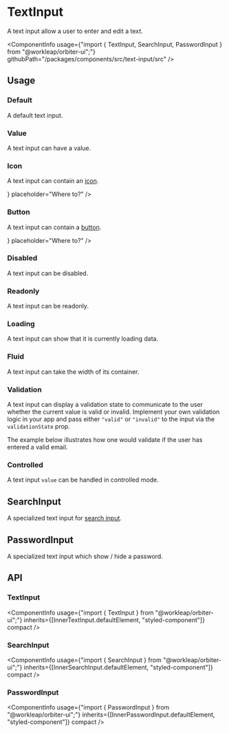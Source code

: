 
<Meta
    title="Components/TextInput"
    id="text-input"
/>

# TextInput

<Tagline>A text input allow a user to enter and edit a text.</Tagline>

<ComponentInfo
    usage={"import { TextInput, SearchInput, PasswordInput } from \"@workleap/orbiter-ui\";"}
    githubPath="/packages/components/src/text-input/src"
/>

## Usage

### Default

A default text input.

<Preview>
    <Story name="default">
        <TextInput placeholder="Where to?" />
    </Story>
</Preview>

### Value

A text input can have a value.

<Preview>
    <Story name="value">
        <TextInput defaultValue="Deep space" placeholder="Where to?" />
    </Story>
</Preview>

### Icon

A text input can contain an [icon](?path=/docs/icon-gallery--page).

<Preview>
    <Story name="icon">
        <TextInput icon={<PencilMajorIcon />} placeholder="Where to?" />
    </Story>
</Preview>

### Button

A text input can contain a [button](?path=/docs/button--default-story).

<Preview>
    <Story name="button">
        <TextInput button={<CrossButton aria-label="Clear value" />} placeholder="Where to?" />
    </Story>
</Preview>

### Disabled

A text input can be disabled.

<Preview>
    <Story name="disabled">
        <TextInput disabled placeholder="Where to?" />
    </Story>
</Preview>

### Readonly

A text input can be readonly.

<Preview>
    <Story name="readonly">
        <TextInput readOnly defaultValue="Deep space" placeholder="Where to?" />
    </Story>
</Preview>

### Loading

A text input can show that it is currently loading data.

<Preview>
    <Story name="loading">
        <TextInput loading placeholder="Where to?" />
    </Story>
</Preview>

### Fluid

A text input can take the width of its container.

<Preview>
    <Story name="fluid">
        <TextInput fluid placeholder="Where to?" />
    </Story>
</Preview>

### Validation

A text input can display a validation state to communicate to the user whether the current value is valid or invalid. Implement your own validation logic in your app and pass either `"valid"` or `"invalid"` to the input via the `validationState` prop.

The example below illustrates how one would validate if the user has entered a valid email.

<Preview filePath="/text-input/docs/EmailValidation" />

### Controlled

A text input `value` can be handled in controlled mode.

<Preview filePath="/text-input/docs/ControlledTextInput" />

## SearchInput

A specialized text input for [search input](https://developer.mozilla.org/en-US/docs/Web/HTML/Element/input/search).

<Preview>
    <Story name="search">
        <SearchInput placeholder="Where to?" />
    </Story>
</Preview>

## PasswordInput

A specialized text input which show / hide a password.

<Preview>
    <Story name="password">
        <PasswordInput placeholder="What's your secret?" />
    </Story>
</Preview>

## API

### TextInput

<ComponentInfo
    usage={"import { TextInput } from \"@workleap/orbiter-ui\";"}
    inherits={[InnerTextInput.defaultElement, "styled-component"]}
    compact
/>

<ArgsTable of={InnerTextInput} sort="alpha" />

### SearchInput

<ComponentInfo
    usage={"import { SearchInput } from \"@workleap/orbiter-ui\";"}
    inherits={[InnerSearchInput.defaultElement, "styled-component"]}
    compact
/>

<ArgsTable of={InnerSearchInput} sort="alpha" />

### PasswordInput

<ComponentInfo
    usage={"import { PasswordInput } from \"@workleap/orbiter-ui\";"}
    inherits={[InnerPasswordInput.defaultElement, "styled-component"]}
    compact
/>

<ArgsTable of={InnerPasswordInput} sort="alpha" />
